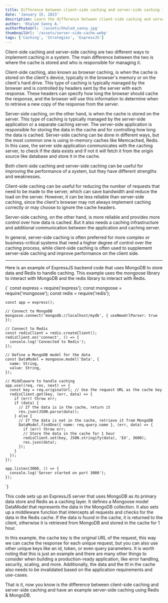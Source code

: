 ```yaml
---
title: Difference between client-side caching and server-side caching + ExpressJS/Redis/MongoDB example.
date: 'January 15, 2023'
description: Learn the difference between client-side caching and server-side caching with an example of server-side caching using Redis & MongoDB through an NodeJS server.
author: 'Khaled Sanny A.'
authorPhotoUrl: '/assets/khaled_sanny.jpg'
thumbnailUrl: '/assets/server-side-cache.webp'
tags: ['Caching', 'Strategies', 'ExpressJS']
---
```


Client-side caching and server-side caching are two different ways to implement caching in a system. The main difference between the two is where the cache is stored and who is responsible for managing it.

Client-side caching, also known as browser caching, is when the cache is stored on the client's device, typically in the browser's memory or on the client's hard drive. This type of caching is typically managed by the browser and is controlled by headers sent by the server with each response. These headers can specify how long the browser should cache the response, and the browser will use this information to determine when to retrieve a new copy of the response from the server.

Server-side caching, on the other hand, is when the cache is stored on the server. This type of caching is typically managed by the server-side application or a separate caching server. The server-side application is responsible for storing the data in the cache and for controlling how long the data is cached. Server-side caching can be done in different ways, but the most common one is using in-memory caches like Memcached, Redis. In this case, the server side application communicates with the caching server, to check if the data exists and if not it will fetch it from the origin source like database and store it in the cache.

Both client-side caching and server-side caching can be useful for improving the performance of a system, but they have different strengths and weaknesses.

Client-side caching can be useful for reducing the number of requests that need to be made to the server, which can save bandwidth and reduce the load on the server. However, it can be less reliable than server-side caching, since the client's browser may not always implement caching correctly or may choose to ignore the cache headers.

Server-side caching, on the other hand, is more reliable and provides more control over how data is cached. But it also needs a caching infrastructure and additional communication between the application and caching server.

In general, server-side caching is often preferred for more complex or business-critical systems that need a higher degree of control over the caching process, while client-side caching is often used to supplement server-side caching and improve performance on the client side.

---

Here is an example of ExpressJS backend code that uses MongoDB to store data and Redis to handle caching. This example uses the mongoose library to interact with MongoDB and the redis library to interact with Redis.

<SyntaxHighlighter language='javascript'>
  {`
    const express = require('express');
    const mongoose = require('mongoose');
    const redis = require('redis');

    const app = express();

    // Connect to MongoDB
    mongoose.connect('mongodb://localhost/mydb', { useNewUrlParser: true });

    // Connect to Redis
    const redisClient = redis.createClient();
    redisClient.on('connect', () => {
      console.log('Connected to Redis');
    });

    // Define a MongoDB model for the data
    const DataModel = mongoose.model('Data', {
      name: String,
      value: String,
    });

    // Middleware to handle caching
    app.use((req, res, next) => {
      const key = req.originalUrl; // Use the request URL as the cache key
      redisClient.get(key, (err, data) => {
        if (err) throw err;
        if (data) {
          // If the data is in the cache, return it
          res.json(JSON.parse(data));
        } else {
          // If the data is not in the cache, retrieve it from MongoDB
          DataModel.findOne({ name: req.query.name }, (err, data) => {
            if (err) throw err;
            // Store the data in the cache for 1 hour
            redisClient.set(key, JSON.stringify(data), 'EX', 3600);
            res.json(data);
          });
        }
      });
    });

    app.listen(3000, () => {
      console.log('Server started on port 3000');
    });

`}

</SyntaxHighlighter>

This code sets up an ExpressJS server that uses MongoDB as its primary data store and Redis as a caching layer. It defines a Mongoose model DataModel that represents the data in the MongoDB collection. It also sets up a middleware function that intercepts all requests and checks for the data in the Redis cache. If the data is found in the cache, it is returned to the client, otherwise it is retrieved from MongoDB and stored in the cache for 1 hour.

In this example, the cache key is the original URL of the request, this way we can cache the response for each unique request, but you can also use other unique keys like an id, token, or even query parameters.
It is worth noting that this is just an example and there are many other things to consider when building a production-ready application, like error handling, security, scaling, and more. Additionally, the data and the ttl in the cache also needs to be invalidated based on the application requirements and use-cases.

That is it, now you know is the difference between client-side caching and server-side caching and have an example server-side caching using Redis & MongoDB.

